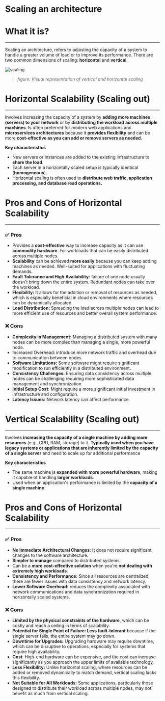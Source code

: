 # Scaling an architecture


# What it is?

---

Scaling an architecture, refers to adjusting the capacity of a system to handle a greater volume of load or to improve its performance. There are two common dimensions of scaling: **horizontal** and **vertical**.

![scaling](./assets/scaling/scaling.png)

> *figure: Visual representation of vertical and horizontal scaling*
> 

# **Horizontal** Scalability **(Scaling out)**

---

Involves increasing the capacity of a system by **adding more machines (servers) to your network** or by **distributing the workload** **across multiple machines**. Is often preferred for modern web applications and **microservices architectures** because it **provides flexibility** and can be more **cost-effective as you can add or remove servers as needed.**

**Key characteristics**

- New servers or instances are added to the existing infrastructure to **share the load**.
- Each server in a horizontally scaled setup is typically identical (**homogeneous**).
- Horizontal scaling is often used to **distribute web traffic, application processing, and database read operations.**

# Pros and Cons of Horizontal Scalability

---

### **✅ Pros**

- Provides a **cost-effective** way to increase capacity as it can use **commodity hardware**. For workloads that can be easily distributed across multiple nodes.
- **Scalability** can be achieved **more easily** because you can keep adding machines as needed. Well-suited for applications with fluctuating demands.
- **Fault Tolerance and High Availability:** failure of one node usually doesn't bring down the entire system. Redundant nodes can take over the workload.
- **Flexibility:** It allows for the addition or removal of resources as needed, which is especially beneficial in cloud environments where resources can be dynamically allocated.
- **Load Distribution:** Spreading the load across multiple nodes can lead to more efficient use of resources and better overall system performance.

### ❌ Cons

- **Complexity in Management:** Managing a distributed system with many nodes can be more complex than managing a single, more powerful node.
- **I**ncreased Overhead: introduce more network traffic and overhead due to communication between nodes.
- **Software Limitations:** Some software might require significant modification to run efficiently in a distributed environment.
- **Consistency Challenges:** Ensuring data consistency across multiple nodes can be challenging requiring more sophisticated data management and synchronization.
- **Initial Setup Cost:** Might require a more significant initial investment in infrastructure and configuration.
- **Latency Issues:** Network latency can affect performance.

# Vertical Scalability **(Scaling out)**

---

Involves **increasing the capacity of a single machine by adding more resources** (e.g., CPU, RAM, storage) to it. **Typically used when you have legacy systems or applications that are inherently limited by the capacity of a single server** and need to scale up for additional performance

**Key characteristics**

- The same machine is **expanded with more powerful hardwar**e, making it capable of handling **larger workloads**.
- Used when an application's performance is limited by the **capacity of a single machine**.

# Pros and Cons of Horizontal Scalability

---

### ✅ Pros

- **No Immediate Architectural Changes:** It does not require significant changes to the software architecture.
- **Simpler to manage** compared to distributed systems.
- Can be a **more cost-effective solution** when you're **not dealing with extremely high workloads**.
- **Consistency and Performance:** Since all resources are centralized, there are fewer issues with data consistency and network latency.
- **Lower Software Overhead:** reduces the complexity associated with network communications and data synchronization required in horizontally scaled systems.

### ❌ Cons

- **Limited by the physical constraints of the hardware**, which can be costly and reach a ceiling in terms of scalability.
- **Potential for Single Point of Failure: Less fault-tolerant** because if the single server fails, the entire system may go down.
- **Downtime for Upgrades:** Upgrading hardware may require downtime, which can be disruptive to operations, especially for systems that require high availability.
- **Cost**: High-end hardware can be expensive, and the cost can increase significantly as you approach the upper limits of available technology.
- **Less Flexibility:** Unlike horizontal scaling, where resources can be added or removed dynamically to match demand, vertical scaling lacks this flexibility.
- **Not Suitable for All Workloads:** Some applications, particularly those designed to distribute their workload across multiple nodes, may not benefit as much from vertical scaling.
